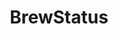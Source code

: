 ---
title: "BrewStatus"
image: "/images/portfolio/brew-status.png"
category: "Projects"
timestamp: "2020-09-19"
external: "https://github.com/iambrennanwalsh/BrewStatus"
---